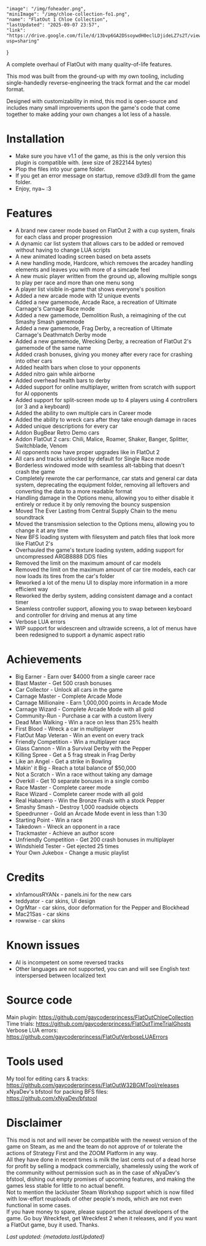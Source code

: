     "image": "/img/foheader.png",
    "miniImage": "/img/chloe-collection-fo1.png",
    "name": "FlatOut 1 Chloe Collection",
    "lastUpdated": "2025-09-07 23:57",
    "link": "https://drive.google.com/file/d/13bvp6GA2DSsoywdH0eclLDjideLZ7s2T/view?usp=sharing"
}

A complete overhaul of FlatOut with many quality-of-life features.

This mod was built from the ground-up with my own tooling, including single-handedly reverse-engineering the track format and the car model format.  

Designed with customizability in mind, this mod is open-source and includes many small improvements upon the game's code that come together to make adding your own changes a lot less of a hassle.

# Installation

- Make sure you have v1.1 of the game, as this is the only version this plugin is compatible with. (exe size of 2822144 bytes)
- Plop the files into your game folder.
- If you get an error message on startup, remove d3d9.dll from the game folder.
- Enjoy, nya~ :3
  
# Features

- A brand new career mode based on FlatOut 2 with a cup system, finals for each class and proper progression
- A dynamic car list system that allows cars to be added or removed without having to change LUA scripts
- A new animated loading screen based on beta assets
- A new handling mode, Hardcore, which removes the arcadey handling elements and leaves you with more of a simcade feel
- A new music player written from the ground up, allowing multiple songs to play per race and more than one menu song
- A player list visible in-game that shows everyone's position
- Added a new arcade mode with 12 unique events
- Added a new gamemode, Arcade Race, a recreation of Ultimate Carnage's Carnage Race mode
- Added a new gamemode, Demolition Rush, a reimagining of the cut Smashy Smash gamemode
- Added a new gamemode, Frag Derby, a recreation of Ultimate Carnage's Deathmatch Derby mode
- Added a new gamemode, Wrecking Derby, a recreation of FlatOut 2's gamemode of the same name
- Added crash bonuses, giving you money after every race for crashing into other cars
- Added health bars when close to your opponents
- Added nitro gain while airborne
- Added overhead health bars to derby
- Added support for online multiplayer, written from scratch with support for AI opponents
- Added support for split-screen mode up to 4 players using 4 controllers (or 3 and a keyboard)
- Added the ability to own multiple cars in Career mode
- Added the ability to wreck cars after they take enough damage in races
- Added unique descriptions for every car
- Addon BugBear Retro Demo cars
- Addon FlatOut 2 cars: Chili, Malice, Roamer, Shaker, Banger, Splitter, Switchblade, Venom
- AI opponents now have proper upgrades like in FlatOut 2
- All cars and tracks unlocked by default for Single Race mode
- Borderless windowed mode with seamless alt-tabbing that doesn't crash the game
- Completely rewrote the car performance, car stats and general car data system, deprecating the equipment folder, removing all leftovers and converting the data to a more readable format
- Handling damage in the Options menu, allowing you to either disable it entirely or reduce it by only removing the bouncy suspension
- Moved The Ever Lasting from Central Supply Chain to the menu soundtrack
- Moved the transmission selection to the Options menu, allowing you to change it at any time
- New BFS loading system with filesystem and patch files that look more like FlatOut 2's
- Overhauled the game's texture loading system, adding support for uncompressed ARGB8888 DDS files
- Removed the limit on the maximum amount of car models
- Removed the limit on the maximum amount of car tire models, each car now loads its tires from the car's folder
- Reworked a lot of the menu UI to display more information in a more efficient way
- Reworked the derby system, adding consistent damage and a contact timer
- Seamless controller support, allowing you to swap between keyboard and controller for driving and menus at any time
- Verbose LUA errors
- WIP support for widescreen and ultrawide screens, a lot of menus have been redesigned to support a dynamic aspect ratio

# Achievements

- Big Earner - Earn over $4000 from a single career race
- Blast Master - Get 500 crash bonuses
- Car Collector - Unlock all cars in the game
- Carnage Master - Complete Arcade Mode
- Carnage Millionaire - Earn 1,000,000 points in Arcade Mode
- Carnage Wizard - Complete Arcade Mode with all gold
- Community-Run - Purchase a car with a custom livery
- Dead Man Walking - Win a race on less than 25% health
- First Blood - Wreck a car in multiplayer
- FlatOut Map Veteran - Win an event on every track
- Friendly Competition - Win a multiplayer race
- Glass Cannon - Win a Survival Derby with the Pepper
- Killing Spree - Get a 5 frag streak in Frag Derby
- Like an Angel - Get a strike in Bowling
- Makin' it Big - Reach a total balance of $50,000
- Not a Scratch - Win a race without taking any damage
- Overkill - Get 10 separate bonuses in a single combo
- Race Master - Complete career mode
- Race Wizard - Complete career mode with all gold
- Real Habanero - Win the Bronze Finals with a stock Pepper
- Smashy Smash - Destroy 1,000 roadside objects
- Speedrunner - Gold an Arcade Mode event in less than 1:30
- Starting Point - Win a race
- Takedown - Wreck an opponent in a race
- Trackmaster - Achieve an author score
- Unfriendly Competition - Get 200 crash bonuses in multiplayer
- Windshield Tester - Get ejected 25 times
- Your Own Jukebox - Change a music playlist

# Credits

- xInfamousRYANx - panels.ini for the new cars
- teddyator - car skins, UI design
- OgrMtar - car skins, door deformation for the Pepper and Blockhead
- Mac21Sas - car skins
- rowwise - car skins
  
# Known issues

- AI is incompetent on some reversed tracks
- Other languages are not supported, you can and will see English text interspersed between localized text
  
# Source code

Main plugin: https://github.com/gaycoderprincess/FlatOutChloeCollection  
Time trials: https://github.com/gaycoderprincess/FlatOutTimeTrialGhosts  
Verbose LUA errors: https://github.com/gaycoderprincess/FlatOutVerboseLUAErrors  

# Tools used

My tool for editing cars & tracks: https://github.com/gaycoderprincess/FlatOutW32BGMTool/releases  
xNyaDev's bfstool for packing BFS files: https://github.com/xNyaDev/bfstool  

# Disclaimer

This mod is not and will never be compatible with the newest version of the game on Steam, as me and the team do not approve of or tolerate the actions of Strategy First and the ZOOM Platform in any way.  
All they have done in recent times is milk the last cents out of a dead horse for profit by selling a modpack commercially, shamelessly using the work of the community without permission such as in the case of xNyaDev's bfstool, dishing out empty promises of upcoming features, and making the games less stable for little to no actual benefit.  
Not to mention the lackluster Steam Workshop support which is now filled with low-effort reuploads of other people's mods, which are not even functional in some cases.  
If you have money to spare, please support the actual developers of the game. Go buy Wreckfest, get Wreckfest 2 when it releases, and if you want a FlatOut game, buy it used. Thanks.

_Last updated: {metadata.lastUpdated}_